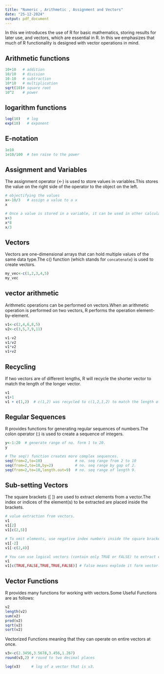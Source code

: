 ---
title: "Numeric , Arithmetic , Assignment and Vectors"
date: "25-12-2024"
output: pdf_document
---

In this we introduces the use of R for basic mathematics, storing results for later use, and vectors, which are essential in R. In this we emphasizes that much of R functionality is designed with vector operations in mind.

## Arithmetic functions
```{r}
10+10   # addition  
10/10   # division
10-10   # subtraction
10*10   # multiplication
sqrt(10)# square root 
10^2    # power
```

## logarithm functions
```{r}
log(10)   # log
exp(10)   # exponent
```
## E-notation
```{r}
1e10
1e10/100  # ten raise to the power
```
## Assignment and Variables

The assignment operator (<-) is used to store values in variables.This stores
the value on the right side of the operator to the object on the left.

```{r}
# objectifying the values
x<-10/3   # assign a value to a x
x
```
```{r}
# Once a value is stored in a variable, it can be used in other calculations.
x+3
x*8
x/3
```
## Vectors

Vectors are one-dimensional arrays that can hold multiple values of the same 
data type.The c() function (which stands for `concatenate`) is used to create
vectors.

```{r}
my_vec<-c(1,2,3,4,5)
my_vec
```
## vector arithmetic

Arithmetic operations can be performed on vectors.When an arithmetic operation
is performed on two vectors, R performs the operation element-by-element.

```{r}
v1<-c(2,4,6,8,5)
v2<-c(3,5,7,9,11)

v1-v2
v1/v2
v1*v2
v1+v2
```
## Recycling

If two vectors are of different lengths, R will recycle the shorter vector to
match the length of the longer vector.

```{r}
v1
v1+1
v1 + c(1,2)  # c(1,2) was recycled to c(1,2,1,2) to match the length of v1. 
```
## Regular Sequences

R provides functions for generating regular sequences of numbers.The colon operator (:) is used to create a sequence of integers.

```{r}
y<-1:20  # generate range of no. form 1 to 20.
y
```
```{r}
# The seq() function creates more complex sequences.
seq(from=2,to=10)               # no. seq range from 2 to 10
seq(from=2,to=10,by=2)          # no. seq range by gap of 2.
seq(from=2,to=10,length.out=9)  # no. seq range of length 9.
```

## Sub-setting Vectors

The square brackets ([ ]) are used to extract elements from a vector.The index
or indices of the element(s) to be extracted are placed inside the brackets.

```{r}
# value extraction from vectors.
v1
v1[2]
v1[c(2,5)]
```
```{r}
# To omit elements, use negative index numbers inside the square brackets.
v1[-2]
v1[-c(2,4)]
```
```{r}
# You can use logical vectors (contain only TRUE or FALSE) to extract elements from vectors.
v1
v1[c(TRUE,FALSE,TRUE,TRUE,FALSE)] # false means explode it form vector.
```

## Vector Functions

R provides many functions for working with vectors.Some Useful Functions are as follows:

```{r}
v2
length(v2)
sum(v2)
prod(v2)
sqrt(v2)
sort(v2)
```

Vectorized Functions meaning that they can operate on entire vectors at once.

```{r}
v3<-c(2.3456,3.5678,3.456,1.267)
round(v3,2) # round to two decimal places

log(v3)     # log of a vector that is v3.
```






